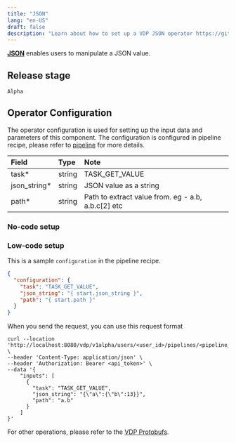 ```yaml
---
title: "JSON"
lang: "en-US"
draft: false
description: "Learn about how to set up a VDP JSON operator https://github.com/instill-ai/vdp"
---
```


[**JSON**](json) enables users to manipulate a JSON value.

## Release stage

`Alpha`

## Operator Configuration

The operator configuration is used for setting up the input data and parameters of this component. The configuration is configured in pipeline recipe, please refer to [pipeline](/docs/latest/vdp/core-concepts/pipeline) for more details.

| Field         | Type   | Note                                               |
| :------------ | :----- | :------------------------------------------------- |
| task\*        | string | TASK_GET_VALUE                                     |
| json_string\* | string | JSON value as a string                             |
| path\*        | string | Path to extract value from. eg - a.b, a.b.c[2] etc |

### No-code setup

### Low-code setup

This is a sample `configuration` in the pipeline recipe.

```json
{
  "configuration": {
    "task": "TASK_GET_VALUE",
    "json_string": "{ start.json_string }",
    "path": "{ start.path }"
  }
}
```

When you send the request, you can use this request format

```shell
curl --location 'http://localhost:8080/vdp/v1alpha/users/<user_id>/pipelines/<pipeline_id>/trigger' \
--header 'Content-Type: application/json' \
--header 'Authorization: Bearer <api_token>' \
--data '{
    "inputs": [
      {
        "task": "TASK_GET_VALUE",
        "json_string": "{\"a\":{\"b\":13}}",
        "path": "a.b"
      }
    ]
}'
```

For other operations, please refer to the [VDP Protobufs](https://buf.build/instill-ai/protobufs).

